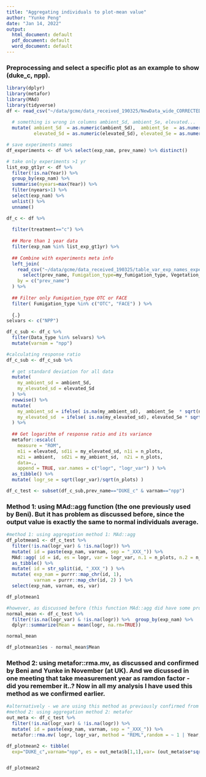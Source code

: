 ```yaml
---
title: "Aggregating individuals to plot-mean value"
author: "Yunke Peng"
date: "Jan 14, 2022"
output:
  html_document: default
  pdf_document: default
  word_document: default
---
```


### Preprocessing and select a specific plot as an example to show (duke_c, npp).
```r
library(dplyr)
library(metafor)
library(MAd)
library(tidyverse)
df <- read_csv("~/data/gcme/data_received_190325/NewData_wide_CORRECTED2.csv") %>%
  
  # something is wrong in columns ambient_Sd, ambient_Se, elevated...
  mutate( ambient_Sd  = as.numeric(ambient_Sd),  ambient_Se  = as.numeric(ambient_Se), 
          elevated_Sd = as.numeric(elevated_Sd), elevated_Se = as.numeric(elevated_Se) )

# save experiments names
df_experiments <- df %>% select(exp_nam, prev_name) %>% distinct()

# take only experiments >1 yr
list_exp_gt1yr <- df %>% 
  filter(!is.na(Year)) %>% 
  group_by(exp_nam) %>% 
  summarise(nyears=max(Year)) %>% 
  filter(nyears>1) %>% 
  select(exp_nam) %>% 
  unlist() %>% 
  unname()

df_c <- df %>%
  
  filter(treatment=="c") %>% 
  
  ## More than 1 year data
  filter(exp_nam %in% list_exp_gt1yr) %>% 
  
  ## Combine with experiments meta info
  left_join( 
    read_csv("~/data/gcme/data_received_190325/table_var_exp_names_experiments.csv") %>% 
      select(prev_name, Fumigation_type=my_fumigation_type, Vegetation_type),
    by = c("prev_name")
  ) %>% 
  
  ## Filter only Fumigation_type OTC or FACE
  filter( Fumigation_type %in% c("OTC", "FACE") ) %>%
  
  {.}
selvars <- c("NPP")

df_c_sub <- df_c %>% 
  filter(Data_type %in% selvars) %>% 
  mutate(varnam = "npp")

#calculating response ratio
df_c_sub <- df_c_sub %>%         
  
  # get standard deviation for all data
  mutate( 
    my_ambient_sd = ambient_Sd, 
    my_elevated_sd = elevated_Sd 
  ) %>%
  rowwise() %>% 
  mutate( 
    my_ambient_sd = ifelse( is.na(my_ambient_sd),  ambient_Se  * sqrt(n_plots), my_ambient_sd ),
    my_elevated_sd  = ifelse( is.na(my_elevated_sd), elevated_Se * sqrt(n_plots), my_elevated_sd )
  ) %>%
  
  ## Get logarithm of response ratio and its variance
  metafor::escalc( 
    measure = "ROM", 
    m1i = elevated, sd1i = my_elevated_sd, n1i = n_plots, 
    m2i = ambient,  sd2i = my_ambient_sd,  n2i = n_plots, 
    data=., 
    append = TRUE, var.names = c("logr", "logr_var") ) %>% 
  as_tibble() %>% 
  mutate( logr_se = sqrt(logr_var)/sqrt(n_plots) )

df_c_test <- subset(df_c_sub,prev_name=="DUKE_c" & varnam=="npp")

```

### Method 1: using MAd::agg function (the one previously used by Beni). But it has problem as discussed before, since the output value is exactly the same to normal individuals average.
```r

#method 1: using aggregation method 1: MAd::agg
df_plotmean1 <- df_c_test %>% 
  filter(!is.na(logr_var) & !is.na(logr)) %>% 
  mutate( id = paste(exp_nam, varnam, sep = "_XXX_")) %>% 
  MAd::agg( id = id, es = logr, var = logr_var, n.1 = n_plots, n.2 = n_plots, cor = 1.0, method = "BHHR", data = . ) %>% 
  as_tibble() %>% 
  mutate( id = str_split(id, "_XXX_") ) %>% 
  mutate( exp_nam = purrr::map_chr(id, 1),
          varnam = purrr::map_chr(id, 2) ) %>% 
  select(exp_nam, varnam, es, var)

df_plotmean1

#however, as discussed before (this function MAd::agg did have some problem), because it yield exactly the same value to normal mean values!
normal_mean <- df_c_test %>% 
  filter(!is.na(logr_var) & !is.na(logr)) %>%  group_by(exp_nam) %>%
  dplyr::summarize(Mean = mean(logr, na.rm=TRUE))

normal_mean

df_plotmean1$es - normal_mean$Mean

```


### Method 2: using metafor::rma.mv, as discussed and confirmed by Beni and Yunke in November (at UK). And we dicussed in one meeting that take measurement year as ramdon factor - did you remember it..? Now in all my analysis I have used this method as we confirmed earlier.
```r

#alternatively - we are using this method as previously confirmed from Beni - where random factor is year.
#method 2: using aggregation method 2: metafor
out_meta <- df_c_test %>% 
  filter(!is.na(logr_var) & !is.na(logr)) %>% 
  mutate( id = paste(exp_nam, varnam, sep = "_XXX_")) %>% 
  metafor::rma.mv( logr, logr_var, method = "REML",random = ~ 1 | Year, slab = Year,control = list(stepadj=0.3),data = .)

df_plotmean2 <- tibble(
  exp="DUKE_c",varnam="npp", es = out_meta$b[1,1],var= (out_meta$se*sqrt(out_meta$k))^2) # variance = (SD)^2 = (SE * sqrt(n_samples))^2


df_plotmean2
 

```
